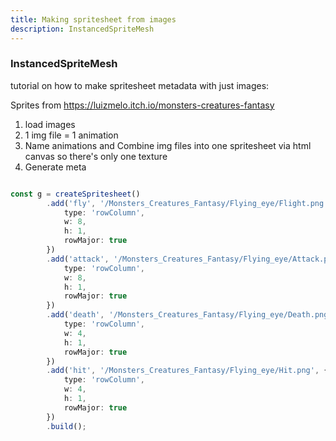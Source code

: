 ```yaml
---
title: Making spritesheet from images
description: InstancedSpriteMesh
---
```



### InstancedSpriteMesh

tutorial on how to make spritesheet metadata with just images:

Sprites from
https://luizmelo.itch.io/monsters-creatures-fantasy


1. load images
2. 1 img file = 1 animation
3. Name animations and Combine img files into one spritesheet via html canvas so there's only one texture
4. Generate meta

```ts

const g = createSpritesheet()
		.add('fly', '/Monsters_Creatures_Fantasy/Flying_eye/Flight.png', {
			type: 'rowColumn',
			w: 8,
			h: 1,
			rowMajor: true
		})
		.add('attack', '/Monsters_Creatures_Fantasy/Flying_eye/Attack.png', {
			type: 'rowColumn',
			w: 8,
			h: 1,
			rowMajor: true
		})
		.add('death', '/Monsters_Creatures_Fantasy/Flying_eye/Death.png', {
			type: 'rowColumn',
			w: 4,
			h: 1,
			rowMajor: true
		})
		.add('hit', '/Monsters_Creatures_Fantasy/Flying_eye/Hit.png', {
			type: 'rowColumn',
			w: 4,
			h: 1,
			rowMajor: true
		})
		.build();
```